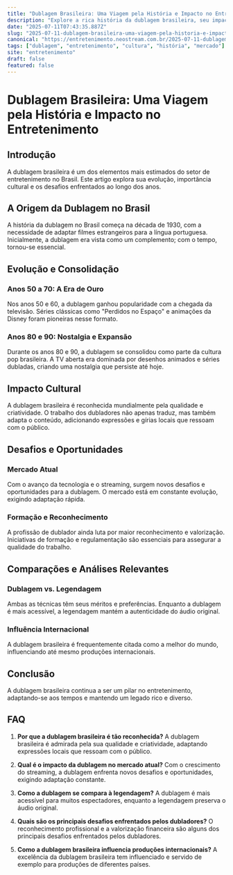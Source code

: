 ```yaml
---
title: "Dublagem Brasileira: Uma Viagem pela História e Impacto no Entretenimento"
description: "Explore a rica história da dublagem brasileira, seu impacto cultural e desafios enfrentados ao longo dos anos. Uma análise detalhada para amantes da arte e profissionais do setor."
date: "2025-07-11T07:43:35.887Z"
slug: "2025-07-11-dublagem-brasileira-uma-viagem-pela-historia-e-impacto-no-entretenimento"
canonical: "https://entretenimento.neostream.com.br/2025-07-11-dublagem-brasileira-uma-viagem-pela-historia-e-impacto-no-entretenimento"
tags: ["dublagem", "entretenimento", "cultura", "história", "mercado"]
site: "entretenimento"
draft: false
featured: false
---
```


# Dublagem Brasileira: Uma Viagem pela História e Impacto no Entretenimento

## Introdução
A dublagem brasileira é um dos elementos mais estimados do setor de entretenimento no Brasil. Este artigo explora sua evolução, importância cultural e os desafios enfrentados ao longo dos anos.

## A Origem da Dublagem no Brasil
A história da dublagem no Brasil começa na década de 1930, com a necessidade de adaptar filmes estrangeiros para a língua portuguesa. Inicialmente, a dublagem era vista como um complemento; com o tempo, tornou-se essencial.

## Evolução e Consolidação
### Anos 50 a 70: A Era de Ouro
Nos anos 50 e 60, a dublagem ganhou popularidade com a chegada da televisão. Séries clássicas como "Perdidos no Espaço" e animações da Disney foram pioneiras nesse formato.

### Anos 80 e 90: Nostalgia e Expansão
Durante os anos 80 e 90, a dublagem se consolidou como parte da cultura pop brasileira. A TV aberta era dominada por desenhos animados e séries dubladas, criando uma nostalgia que persiste até hoje.

## Impacto Cultural
A dublagem brasileira é reconhecida mundialmente pela qualidade e criatividade. O trabalho dos dubladores não apenas traduz, mas também adapta o conteúdo, adicionando expressões e gírias locais que ressoam com o público.

## Desafios e Oportunidades
### Mercado Atual
Com o avanço da tecnologia e o streaming, surgem novos desafios e oportunidades para a dublagem. O mercado está em constante evolução, exigindo adaptação rápida.

### Formação e Reconhecimento
A profissão de dublador ainda luta por maior reconhecimento e valorização. Iniciativas de formação e regulamentação são essenciais para assegurar a qualidade do trabalho.

## Comparações e Análises Relevantes
### Dublagem vs. Legendagem
Ambas as técnicas têm seus méritos e preferências. Enquanto a dublagem é mais acessível, a legendagem mantém a autenticidade do áudio original.

### Influência Internacional
A dublagem brasileira é frequentemente citada como a melhor do mundo, influenciando até mesmo produções internacionais.

## Conclusão
A dublagem brasileira continua a ser um pilar no entretenimento, adaptando-se aos tempos e mantendo um legado rico e diverso.

## FAQ

1. **Por que a dublagem brasileira é tão reconhecida?**
   A dublagem brasileira é admirada pela sua qualidade e criatividade, adaptando expressões locais que ressoam com o público.

2. **Qual é o impacto da dublagem no mercado atual?**
   Com o crescimento do streaming, a dublagem enfrenta novos desafios e oportunidades, exigindo adaptação constante.

3. **Como a dublagem se compara à legendagem?**
   A dublagem é mais acessível para muitos espectadores, enquanto a legendagem preserva o áudio original.

4. **Quais são os principais desafios enfrentados pelos dubladores?**
   O reconhecimento profissional e a valorização financeira são alguns dos principais desafios enfrentados pelos dubladores.

5. **Como a dublagem brasileira influencia produções internacionais?**
   A excelência da dublagem brasileira tem influenciado e servido de exemplo para produções de diferentes países.